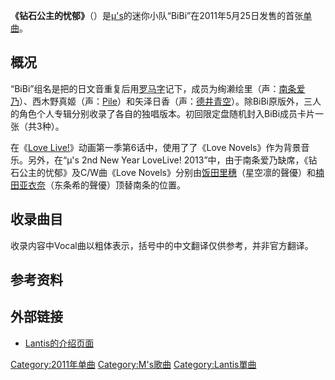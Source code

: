 {{refimprove|time=2017-04-23T03:23:20+00:00}}
{{Infobox Single
| Name          = 鑽石公主的憂鬱
| Original name = {{lang|ja|ダイヤモンドプリンセスの憂鬱}}
| Cover         = Diamond Princess no Yuutsu.jpg
| Alt           = 
| Artist        = BiBi 〜绚濑绘里（[[南条爱乃|南条爱乃]]）、西木野真姬（[[Pile|Pile]]）、矢泽日香（[[德井青空|德井青空]]）from [[μ's|μ's]]〜
| Released      = 2011年6月22日
| B-side        = {{lang|ja|ラブノベルス}}
| Format  = [[CD|CD]]
| Recorded  = 
| Genre = [[J-pop|J-pop]]、[[动画歌曲|动画歌曲]]
| Length = {{Duration|m=3|s=55}}
| Label = [[Lantis|Lantis]]
| Writer = [[畑亚贵|畑亚贵]]（作词）<br>吉田胜弥（作曲#1）<br>{{link-ja|佐佐仓有吾|佐々倉有吾}}（作曲#2）
| Producer = 79位（[[Oricon公信榜|Oricon公信榜]]）<ref>{{cite web|script-title=ja:ダイヤモンドプリンセスの憂鬱|url=http://www.oricon.co.jp/prof/539425/products/917949/1/|publisher=Oricon|accessdate=2017-04-23|archiveurl=https://web.archive.org/web/20170423023447/http://www.oricon.co.jp/prof/539425/products/917949/1/|archivedate=2017-04-23|language=ja|date=2011-06-28}}</ref>
| Certification = 
| Misc  = {{Extra chronology 2
  | Artist      = BiBi
  | Type        = single
  | Last single = 
  | This single = '''{{lang|ja|ダイヤモンドプリンセスの憂鬱}}'''<br />（2011年）
  | Next single = [[Cutie_Panther|Cutie Panther]]<br />（2013年）
}}
{{Extra track listing
 | Album = [[μ's_Best_Album_Best_Live!_collection|μ's Best Album Best Live! collection]]
 | Type = greatest
 | prev_track = sweet&sweet holiday
 | prev_no = 6
 | this_track = '''{{lang|ja|ダイヤモンドプリンセスの憂鬱}}'''
 | track_no = 7
 | next_track = {{lang|ja|ラブノベルス}}
 | next_no = 8
 }}
{{External music video|1={{YouTube|YnTNLZmvESk|{{lang|ja|【ラブライブ！】μ's内ユニット"BiBi"シングル試聴動画}}}}|Upper caption=官方试听}}
}}

'''《钻石公主的忧郁》'''（{{lang-ja|ダイヤモンドプリンセスの憂鬱}}）是[[μ's|μ's]]的迷你小队“BiBi”在2011年5月25日发售的首张[[单曲|单曲]]。

==概况==
“BiBi”组名是把{{jp|c=“美”|j=美|hg=ビ|rm=bi}}的日文音重复后用[[日语罗马字|罗马字]]记下，成员为绚濑绘里（声：[[南条爱乃|南条爱乃]]）、西木野真姬（声：[[Pile|Pile]]）和矢泽日香（声：[[德井青空|德井青空]]）。除BiBi原版外，三人的角色个人专辑分别收录了各自的独唱版本。初回限定盘随机封入BiBi成员卡片一张（共3种）。

在《[[Love_Live!_(动画)|Love Live!]]》动画第一季第6话中，使用了了《Love Novels》作为背景音乐。另外，在“μ's 2nd New Year LoveLive! 2013”中，由于南条爱乃缺席，《钻石公主的忧郁》及C/W曲《Love Novels》分别由[[饭田里穗|饭田里穗]]（星空凛的聲優）和[[楠田亚衣奈|楠田亚衣奈]]（东条希的聲優）顶替南条的位置。

==收录曲目==
收录内容中Vocal曲以粗体表示，括号中的中文翻译仅供参考，并非官方翻译。

{{曲目表
|collapsed = 
|headline = CD
|font_size = 
|total_length = 25:39

|all_lyrics = [[畑亚贵|畑亚贵]]

|title1 = '''{{lang|ja|ダイヤモンドプリンセスの憂鬱}}'''<br><small>（钻石公主的忧郁）</small>

|note1 = 
|music1 = 吉田胜弥
|arranger1 = 高田晓
|length1 = 3:55

|title2 = '''{{lang|ja|ラブノベルス}}'''<br><small>（Love Novels）</small>
|note2 = 
|music2 = {{link-ja|佐佐仓有吾|佐々倉有吾}}
|arranger2 = 佐佐仓有吾
|length2 = 3:41

|title3 ={{lang|ja|ダイヤモンドプリンセスの憂鬱}}
|note3 = Off Vocal
|music3 = 
|arranger3 = 
|length3 = 3:55

|title4 ={{lang|ja|ラブノベルス}}
|note4 = Off Vocal
|music4 = 
|arranger4 = 
|length4 = 3:41

|title5 = {{lang|ja|雨の日の練習は}}<br><small>（雨天的练习）</small>
|note5 = 广播剧
|music5 = 
|arranger5 = 
|length5 = 10:27
}}

==参考资料==
{{reflist}}

==外部链接==
*[http://www.lantis.jp/release-item/LACM-4816.html Lantis的介绍页面]{{ja icon}}

{{μ's}}

{{DEFAULTSORT:Diamond Princess no Yūutsu}}
[[Category:2011年单曲|Category:2011年单曲]]
[[Category:Μ's歌曲|Category:Μ's歌曲]]
[[Category:Lantis單曲|Category:Lantis單曲]]